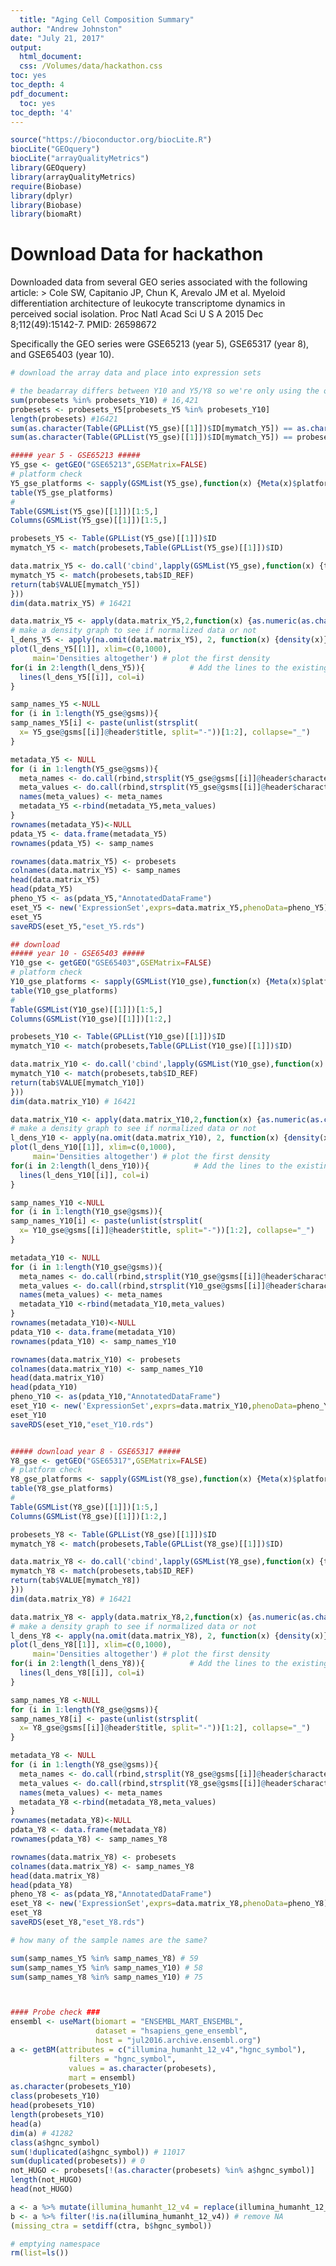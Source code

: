 ```yaml
---
  title: "Aging Cell Composition Summary"
author: "Andrew Johnston"
date: "July 21, 2017"
output:
  html_document:
  css: /Volumes/data/hackathon.css
toc: yes
toc_depth: 4
pdf_document:
  toc: yes
toc_depth: '4'
---
```


```r
source("https://bioconductor.org/biocLite.R")
biocLite("GEOquery")
biocLite("arrayQualityMetrics")
library(GEOquery)
library(arrayQualityMetrics)
require(Biobase)
library(dplyr)
library(Biobase)
library(biomaRt)
```

# Download Data for hackathon

Downloaded data from several GEO series associated with the following article:
> Cole SW, Capitanio JP, Chun K, Arevalo JM et al. Myeloid differentiation architecture of leukocyte transcriptome dynamics in perceived social isolation. Proc Natl Acad Sci U S A 2015 Dec 8;112(49):15142-7. PMID: 26598672

Specifically the GEO series were GSE65213 (year 5), GSE65317 (year 8), and GSE65403 (year 10). 
```r
# download the array data and place into expression sets

# the beadarray differs between Y10 and Y5/Y8 so we're only using the overlapping gene names
sum(probesets %in% probesets_Y10) # 16,421
probesets <- probesets_Y5[probesets_Y5 %in% probesets_Y10]
length(probesets) #16421
sum(as.character(Table(GPLList(Y5_gse)[[1]])$ID[mymatch_Y5]) == as.character(Table(GPLList(Y10_gse)[[1]])$ID[mymatch_Y10])) # 16421
sum(as.character(Table(GPLList(Y5_gse)[[1]])$ID[mymatch_Y5]) == probesets) # 16421

##### year 5 - GSE65213 #####
Y5_gse <- getGEO("GSE65213",GSEMatrix=FALSE)
# platform check
Y5_gse_platforms <- sapply(GSMList(Y5_gse),function(x) {Meta(x)$platform})
table(Y5_gse_platforms)
# 
Table(GSMList(Y5_gse)[[1]])[1:5,]
Columns(GSMList(Y5_gse)[[1]])[1:5,]

probesets_Y5 <- Table(GPLList(Y5_gse)[[1]])$ID
mymatch_Y5 <- match(probesets,Table(GPLList(Y5_gse)[[1]])$ID)

data.matrix_Y5 <- do.call('cbind',lapply(GSMList(Y5_gse),function(x) {tab <- Table(x)
mymatch_Y5 <- match(probesets,tab$ID_REF)
return(tab$VALUE[mymatch_Y5])
}))
dim(data.matrix_Y5) # 16421

data.matrix_Y5 <- apply(data.matrix_Y5,2,function(x) {as.numeric(as.character(x))})
# make a density graph to see if normalized data or not
l_dens_Y5 <- apply(na.omit(data.matrix_Y5), 2, function(x) {density(x)})
plot(l_dens_Y5[[1]], xlim=c(0,1000), 
     main='Densities altogether') # plot the first density
for(i in 2:length(l_dens_Y5)){          # Add the lines to the existing plot
  lines(l_dens_Y5[[i]], col=i)          
}

samp_names_Y5 <-NULL
for (i in 1:length(Y5_gse@gsms)){
samp_names_Y5[i] <- paste(unlist(strsplit(
  x= Y5_gse@gsms[[i]]@header$title, split="-"))[1:2], collapse="_")
}

metadata_Y5 <- NULL
for (i in 1:length(Y5_gse@gsms)){
  meta_names <- do.call(rbind,strsplit(Y5_gse@gsms[[i]]@header$characteristics_ch1, split = ": "))[,1]
  meta_values <- do.call(rbind,strsplit(Y5_gse@gsms[[i]]@header$characteristics_ch1, split = ": "))[,2]
  names(meta_values) <- meta_names
  metadata_Y5 <-rbind(metadata_Y5,meta_values)
}
rownames(metadata_Y5)<-NULL
pdata_Y5 <- data.frame(metadata_Y5)
rownames(pdata_Y5) <- samp_names

rownames(data.matrix_Y5) <- probesets
colnames(data.matrix_Y5) <- samp_names
head(data.matrix_Y5)
head(pdata_Y5)
pheno_Y5 <- as(pdata_Y5,"AnnotatedDataFrame")
eset_Y5 <- new('ExpressionSet',exprs=data.matrix_Y5,phenoData=pheno_Y5)
eset_Y5
saveRDS(eset_Y5,"eset_Y5.rds")

## download
##### year 10 - GSE65403 #####
Y10_gse <- getGEO("GSE65403",GSEMatrix=FALSE)
# platform check
Y10_gse_platforms <- sapply(GSMList(Y10_gse),function(x) {Meta(x)$platform})
table(Y10_gse_platforms)
# 
Table(GSMList(Y10_gse)[[1]])[1:5,]
Columns(GSMList(Y10_gse)[[1]])[1:2,]

probesets_Y10 <- Table(GPLList(Y10_gse)[[1]])$ID
mymatch_Y10 <- match(probesets,Table(GPLList(Y10_gse)[[1]])$ID)

data.matrix_Y10 <- do.call('cbind',lapply(GSMList(Y10_gse),function(x) {tab <- Table(x)
mymatch_Y10 <- match(probesets,tab$ID_REF)
return(tab$VALUE[mymatch_Y10])
}))
dim(data.matrix_Y10) # 16421

data.matrix_Y10 <- apply(data.matrix_Y10,2,function(x) {as.numeric(as.character(x))})
# make a density graph to see if normalized data or not
l_dens_Y10 <- apply(na.omit(data.matrix_Y10), 2, function(x) {density(x)})
plot(l_dens_Y10[[1]], xlim=c(0,1000), 
     main='Densities altogether') # plot the first density
for(i in 2:length(l_dens_Y10)){          # Add the lines to the existing plot
  lines(l_dens_Y10[[i]], col=i)          
}

samp_names_Y10 <-NULL
for (i in 1:length(Y10_gse@gsms)){
samp_names_Y10[i] <- paste(unlist(strsplit(
  x= Y10_gse@gsms[[i]]@header$title, split="-"))[1:2], collapse="_")
}

metadata_Y10 <- NULL
for (i in 1:length(Y10_gse@gsms)){
  meta_names <- do.call(rbind,strsplit(Y10_gse@gsms[[i]]@header$characteristics_ch1, split = ": "))[,1]
  meta_values <- do.call(rbind,strsplit(Y10_gse@gsms[[i]]@header$characteristics_ch1, split = ": "))[,2]
  names(meta_values) <- meta_names
  metadata_Y10 <-rbind(metadata_Y10,meta_values)
}
rownames(metadata_Y10)<-NULL
pdata_Y10 <- data.frame(metadata_Y10)
rownames(pdata_Y10) <- samp_names_Y10

rownames(data.matrix_Y10) <- probesets
colnames(data.matrix_Y10) <- samp_names_Y10
head(data.matrix_Y10)
head(pdata_Y10)
pheno_Y10 <- as(pdata_Y10,"AnnotatedDataFrame")
eset_Y10 <- new('ExpressionSet',exprs=data.matrix_Y10,phenoData=pheno_Y10)
eset_Y10
saveRDS(eset_Y10,"eset_Y10.rds")


##### download year 8 - GSE65317 #####
Y8_gse <- getGEO("GSE65317",GSEMatrix=FALSE)
# platform check
Y8_gse_platforms <- sapply(GSMList(Y8_gse),function(x) {Meta(x)$platform})
table(Y8_gse_platforms)
# 
Table(GSMList(Y8_gse)[[1]])[1:5,]
Columns(GSMList(Y8_gse)[[1]])[1:2,]

probesets_Y8 <- Table(GPLList(Y8_gse)[[1]])$ID
mymatch_Y8 <- match(probesets,Table(GPLList(Y8_gse)[[1]])$ID)

data.matrix_Y8 <- do.call('cbind',lapply(GSMList(Y8_gse),function(x) {tab <- Table(x)
mymatch_Y8 <- match(probesets,tab$ID_REF)
return(tab$VALUE[mymatch_Y8])
}))
dim(data.matrix_Y8) # 16421

data.matrix_Y8 <- apply(data.matrix_Y8,2,function(x) {as.numeric(as.character(x))})
# make a density graph to see if normalized data or not
l_dens_Y8 <- apply(na.omit(data.matrix_Y8), 2, function(x) {density(x)})
plot(l_dens_Y8[[1]], xlim=c(0,1000), 
     main='Densities altogether') # plot the first density
for(i in 2:length(l_dens_Y8)){          # Add the lines to the existing plot
  lines(l_dens_Y8[[i]], col=i)          
}

samp_names_Y8 <-NULL
for (i in 1:length(Y8_gse@gsms)){
samp_names_Y8[i] <- paste(unlist(strsplit(
  x= Y8_gse@gsms[[i]]@header$title, split="-"))[1:2], collapse="_")
}

metadata_Y8 <- NULL
for (i in 1:length(Y8_gse@gsms)){
  meta_names <- do.call(rbind,strsplit(Y8_gse@gsms[[i]]@header$characteristics_ch1, split = ": "))[,1]
  meta_values <- do.call(rbind,strsplit(Y8_gse@gsms[[i]]@header$characteristics_ch1, split = ": "))[,2]
  names(meta_values) <- meta_names
  metadata_Y8 <-rbind(metadata_Y8,meta_values)
}
rownames(metadata_Y8)<-NULL
pdata_Y8 <- data.frame(metadata_Y8)
rownames(pdata_Y8) <- samp_names_Y8

rownames(data.matrix_Y8) <- probesets
colnames(data.matrix_Y8) <- samp_names_Y8
head(data.matrix_Y8)
head(pdata_Y8)
pheno_Y8 <- as(pdata_Y8,"AnnotatedDataFrame")
eset_Y8 <- new('ExpressionSet',exprs=data.matrix_Y8,phenoData=pheno_Y8)
eset_Y8
saveRDS(eset_Y8,"eset_Y8.rds")

# how many of the sample names are the same?

sum(samp_names_Y5 %in% samp_names_Y8) # 59
sum(samp_names_Y5 %in% samp_names_Y10) # 58
sum(samp_names_Y8 %in% samp_names_Y10) # 75



#### Probe check ### 
ensembl <- useMart(biomart = "ENSEMBL_MART_ENSEMBL", 
                   dataset = "hsapiens_gene_ensembl", 
                   host = "jul2016.archive.ensembl.org")
a <- getBM(attributes = c("illumina_humanht_12_v4","hgnc_symbol"),
             filters = "hgnc_symbol",
             values = as.character(probesets),
             mart = ensembl)
as.character(probesets_Y10)
class(probesets_Y10)
head(probesets_Y10)
length(probesets_Y10)
head(a)
dim(a) # 41282
class(a$hgnc_symbol)
sum(!duplicated(a$hgnc_symbol)) # 11017
sum(duplicated(probesets)) # 0
not_HUGO <- probesets[!(as.character(probesets) %in% a$hgnc_symbol)]
length(not_HUGO)
head(not_HUGO)

a <- a %>% mutate(illumina_humanht_12_v4 = replace(illumina_humanht_12_v4, illumina_humanht_12_v4 =="", NA))
b <- a %>% filter(!is.na(illumina_humanht_12_v4)) # remove NA
(missing_ctra = setdiff(ctra, b$hgnc_symbol))

# emptying namespace
rm(list=ls())
```





